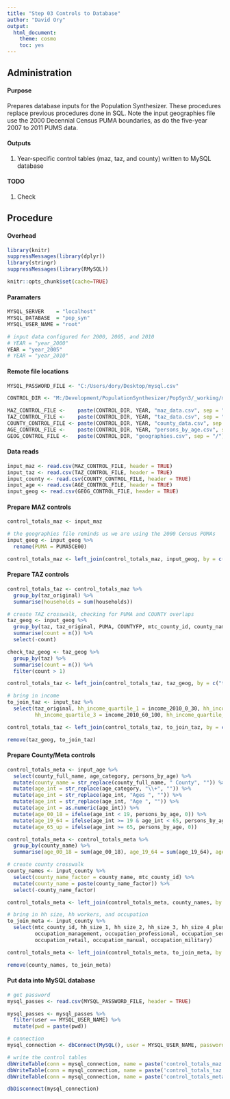 ```yaml
---
title: "Step 03 Controls to Database"
author: "David Ory"
output: 
  html_document:
    theme: cosmo
    toc: yes
---
```



## Administration

#### Purpose
Prepares database inputs for the Population Synthesizer. These procedures replace previous procedures done in SQL. Note the input geographies file use the 2000 Decennial Census PUMA boundaries, as do the five-year 2007 to 2011 PUMS data.  

#### Outputs
1.  Year-specific control tables (maz, taz, and county) written to MySQL database

#### TODO
1.  Check

## Procedure

#### Overhead
```r
library(knitr)
suppressMessages(library(dplyr))
library(stringr)
suppressMessages(library(RMySQL))
```

```r
knitr::opts_chunk$set(cache=TRUE)
```

#### Paramaters
```r
MYSQL_SERVER    = "localhost"
MYSQL_DATABASE  = "pop_syn"
MYSQL_USER_NAME = "root" 

# input data configured for 2000, 2005, and 2010
# YEAR = "year_2000"
YEAR = "year_2005"
# YEAR = "year_2010"

```

#### Remote file locations
```r
MYSQL_PASSWORD_FILE <- "C:/Users/dory/Desktop/mysql.csv"

CONTROL_DIR <- "M:/Development/PopulationSynthesizer/PopSyn3/_working/mysql_version/input_data"

MAZ_CONTROL_FILE <-    paste(CONTROL_DIR, YEAR, "maz_data.csv", sep = "/")
TAZ_CONTROL_FILE <-    paste(CONTROL_DIR, YEAR, "taz_data.csv", sep = "/")
COUNTY_CONTROL_FILE <- paste(CONTROL_DIR, YEAR, "county_data.csv", sep = "/")
AGE_CONTROL_FILE <-    paste(CONTROL_DIR, YEAR, "persons_by_age.csv", sep = "/")
GEOG_CONTROL_FILE <-   paste(CONTROL_DIR, "geographies.csv", sep = "/")

```

#### Data reads
```r
input_maz <- read.csv(MAZ_CONTROL_FILE, header = TRUE)
input_taz <- read.csv(TAZ_CONTROL_FILE, header = TRUE)
input_county <- read.csv(COUNTY_CONTROL_FILE, header = TRUE)
input_age <- read.csv(AGE_CONTROL_FILE, header = TRUE)
input_geog <- read.csv(GEOG_CONTROL_FILE, header = TRUE)

```

#### Prepare MAZ controls
```r
control_totals_maz <- input_maz

# the geographies file reminds us we are using the 2000 Census PUMAs
input_geog <- input_geog %>%
  rename(PUMA = PUMA5CE00)

control_totals_maz <- left_join(control_totals_maz, input_geog, by = c("maz_original"))

```

#### Prepare TAZ controls
```r
control_totals_taz <- control_totals_maz %>%
  group_by(taz_original) %>%
  summarise(households = sum(households))

# create TAZ crosswalk, checking for PUMA and COUNTY overlaps
taz_geog <- input_geog %>%
  group_by(taz, taz_original, PUMA, COUNTYFP, mtc_county_id, county_name) %>%
  summarise(count = n()) %>%
  select(-count)

check_taz_geog <- taz_geog %>%
  group_by(taz) %>%
  summarise(count = n()) %>%
  filter(count > 1)

control_totals_taz <- left_join(control_totals_taz, taz_geog, by = c("taz_original"))

# bring in income
to_join_taz <- input_taz %>%
  select(taz_original, hh_income_quartile_1 = income_2010_0_30, hh_income_quartile_2 = income_2010_30_60, 
         hh_income_quartile_3 = income_2010_60_100, hh_income_quartile_4 = income_2010_100_up)

control_totals_taz <- left_join(control_totals_taz, to_join_taz, by = c("taz_original"))

remove(taz_geog, to_join_taz)

```

#### Prepare County/Meta controls
```r
control_totals_meta <- input_age %>%
  select(county_full_name, age_category, persons_by_age) %>%
  mutate(county_name = str_replace(county_full_name, " County", "")) %>%
  mutate(age_int = str_replace(age_category, "\\+", "")) %>%
  mutate(age_int = str_replace(age_int, "Ages ", "")) %>%
  mutate(age_int = str_replace(age_int, "Age ", "")) %>%
  mutate(age_int = as.numeric(age_int)) %>%
  mutate(age_00_18 = ifelse(age_int < 19, persons_by_age, 0)) %>%
  mutate(age_19_64 = ifelse(age_int >= 19 & age_int < 65, persons_by_age, 0)) %>%
  mutate(age_65_up = ifelse(age_int >= 65, persons_by_age, 0))

control_totals_meta <- control_totals_meta %>%
  group_by(county_name) %>%
  summarise(age_00_18 = sum(age_00_18), age_19_64 = sum(age_19_64), age_65_up = sum(age_65_up))

# create county crosswalk
county_names <- input_county %>%
  select(county_name_factor = county_name, mtc_county_id) %>%
  mutate(county_name = paste(county_name_factor)) %>%
  select(-county_name_factor)

control_totals_meta <- left_join(control_totals_meta, county_names, by = c("county_name"))

# bring in hh size, hh workers, and occupation
to_join_meta <- input_county %>%
  select(mtc_county_id, hh_size_1, hh_size_2, hh_size_3, hh_size_4_plus, hh_workers_0, hh_workers_1, hh_workers_2, hh_workers_3_plus,
         occupation_management, occupation_professional, occupation_services,
         occupation_retail, occupation_manual, occupation_military)

control_totals_meta <- left_join(control_totals_meta, to_join_meta, by = c("mtc_county_id"))

remove(county_names, to_join_meta)

```

#### Put data into MySQL database
```r
# get password
mysql_passes <- read.csv(MYSQL_PASSWORD_FILE, header = TRUE)

mysql_passes <- mysql_passes %>%
  filter(user == MYSQL_USER_NAME) %>%
  mutate(pwd = paste(pwd))

# connection
mysql_connection <- dbConnect(MySQL(), user = MYSQL_USER_NAME, password = mysql_passes$pwd, host = MYSQL_SERVER, dbname = MYSQL_DATABASE)

# write the control tables
dbWriteTable(conn = mysql_connection, name = paste('control_totals_maz',  YEAR, sep = '_'), value = as.data.frame(control_totals_maz),  overwrite = TRUE)
dbWriteTable(conn = mysql_connection, name = paste('control_totals_taz',  YEAR, sep = '_'), value = as.data.frame(control_totals_taz),  overwrite = TRUE)
dbWriteTable(conn = mysql_connection, name = paste('control_totals_meta', YEAR, sep = '_'), value = as.data.frame(control_totals_meta), overwrite = TRUE)

dbDisconnect(mysql_connection)
```

